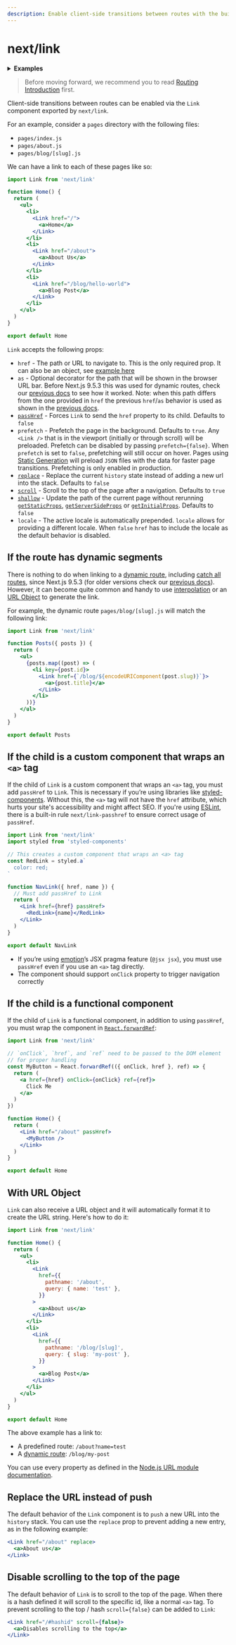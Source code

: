 ```yaml
---
description: Enable client-side transitions between routes with the built-in Link component.
---
```


# next/link

<details>
  <summary><b>Examples</b></summary>
  <ul>
    <li><a href="https://github.com/vercel/next.js/tree/canary/examples/hello-world">Hello World</a></li>
    <li><a href="https://github.com/vercel/next.js/tree/canary/examples/active-class-name">Active className on Link</a></li>
  </ul>
</details>

> Before moving forward, we recommend you to read [Routing Introduction](/docs/routing/introduction.md) first.

Client-side transitions between routes can be enabled via the `Link` component exported by `next/link`.

For an example, consider a `pages` directory with the following files:

- `pages/index.js`
- `pages/about.js`
- `pages/blog/[slug].js`

We can have a link to each of these pages like so:

```jsx
import Link from 'next/link'

function Home() {
  return (
    <ul>
      <li>
        <Link href="/">
          <a>Home</a>
        </Link>
      </li>
      <li>
        <Link href="/about">
          <a>About Us</a>
        </Link>
      </li>
      <li>
        <Link href="/blog/hello-world">
          <a>Blog Post</a>
        </Link>
      </li>
    </ul>
  )
}

export default Home
```

`Link` accepts the following props:

- `href` - The path or URL to navigate to. This is the only required prop. It can also be an object, see [example here](/docs/api-reference/next/link.md#with-url-object)
- `as` - Optional decorator for the path that will be shown in the browser URL bar. Before Next.js 9.5.3 this was used for dynamic routes, check our [previous docs](https://nextjs.org/docs/tag/v9.5.2/api-reference/next/link#dynamic-routes) to see how it worked. Note: when this path differs from the one provided in `href` the previous `href`/`as` behavior is used as shown in the [previous docs](https://nextjs.org/docs/tag/v9.5.2/api-reference/next/link#dynamic-routes).
- [`passHref`](#if-the-child-is-a-custom-component-that-wraps-an-a-tag) - Forces `Link` to send the `href` property to its child. Defaults to `false`
- `prefetch` - Prefetch the page in the background. Defaults to `true`. Any `<Link />` that is in the viewport (initially or through scroll) will be preloaded. Prefetch can be disabled by passing `prefetch={false}`. When `prefetch` is set to `false`, prefetching will still occur on hover. Pages using [Static Generation](/docs/basic-features/data-fetching/get-static-props.md) will preload `JSON` files with the data for faster page transitions. Prefetching is only enabled in production.
- [`replace`](#replace-the-url-instead-of-push) - Replace the current `history` state instead of adding a new url into the stack. Defaults to `false`
- [`scroll`](#disable-scrolling-to-the-top-of-the-page) - Scroll to the top of the page after a navigation. Defaults to `true`
- [`shallow`](/docs/routing/shallow-routing.md) - Update the path of the current page without rerunning [`getStaticProps`](/docs/basic-features/data-fetching/get-static-props.md), [`getServerSideProps`](/docs/basic-features/data-fetching/get-server-side-props.md) or [`getInitialProps`](/docs/api-reference/data-fetching/get-initial-props.md). Defaults to `false`
- `locale` - The active locale is automatically prepended. `locale` allows for providing a different locale. When `false` `href` has to include the locale as the default behavior is disabled.

## If the route has dynamic segments

There is nothing to do when linking to a [dynamic route](/docs/routing/dynamic-routes.md), including [catch all routes](/docs/routing/dynamic-routes.md#catch-all-routes), since Next.js 9.5.3 (for older versions check our [previous docs](https://nextjs.org/docs/tag/v9.5.2/api-reference/next/link#dynamic-routes)). However, it can become quite common and handy to use [interpolation](/docs/routing/introduction.md#linking-to-dynamic-paths) or an [URL Object](#with-url-object) to generate the link.

For example, the dynamic route `pages/blog/[slug].js` will match the following link:

```jsx
import Link from 'next/link'

function Posts({ posts }) {
  return (
    <ul>
      {posts.map((post) => (
        <li key={post.id}>
          <Link href={`/blog/${encodeURIComponent(post.slug)}`}>
            <a>{post.title}</a>
          </Link>
        </li>
      ))}
    </ul>
  )
}

export default Posts
```

## If the child is a custom component that wraps an `<a>` tag

If the child of `Link` is a custom component that wraps an `<a>` tag, you must add `passHref` to `Link`. This is necessary if you’re using libraries like [styled-components](https://styled-components.com/). Without this, the `<a>` tag will not have the `href` attribute, which hurts your site's accessibility and might affect SEO. If you're using [ESLint](/docs/basic-features/eslint.md#eslint-plugin), there is a built-in rule `next/link-passhref` to ensure correct usage of `passHref`.

```jsx
import Link from 'next/link'
import styled from 'styled-components'

// This creates a custom component that wraps an <a> tag
const RedLink = styled.a`
  color: red;
`

function NavLink({ href, name }) {
  // Must add passHref to Link
  return (
    <Link href={href} passHref>
      <RedLink>{name}</RedLink>
    </Link>
  )
}

export default NavLink
```

- If you’re using [emotion](https://emotion.sh/)’s JSX pragma feature (`@jsx jsx`), you must use `passHref` even if you use an `<a>` tag directly.
- The component should support `onClick` property to trigger navigation correctly

## If the child is a functional component

If the child of `Link` is a functional component, in addition to using `passHref`, you must wrap the component in [`React.forwardRef`](https://reactjs.org/docs/react-api.html#reactforwardref):

```jsx
import Link from 'next/link'

// `onClick`, `href`, and `ref` need to be passed to the DOM element
// for proper handling
const MyButton = React.forwardRef(({ onClick, href }, ref) => {
  return (
    <a href={href} onClick={onClick} ref={ref}>
      Click Me
    </a>
  )
})

function Home() {
  return (
    <Link href="/about" passHref>
      <MyButton />
    </Link>
  )
}

export default Home
```

## With URL Object

`Link` can also receive a URL object and it will automatically format it to create the URL string. Here's how to do it:

```jsx
import Link from 'next/link'

function Home() {
  return (
    <ul>
      <li>
        <Link
          href={{
            pathname: '/about',
            query: { name: 'test' },
          }}
        >
          <a>About us</a>
        </Link>
      </li>
      <li>
        <Link
          href={{
            pathname: '/blog/[slug]',
            query: { slug: 'my-post' },
          }}
        >
          <a>Blog Post</a>
        </Link>
      </li>
    </ul>
  )
}

export default Home
```

The above example has a link to:

- A predefined route: `/about?name=test`
- A [dynamic route](/docs/routing/dynamic-routes.md): `/blog/my-post`

You can use every property as defined in the [Node.js URL module documentation](https://nodejs.org/api/url.html#url_url_strings_and_url_objects).

## Replace the URL instead of push

The default behavior of the `Link` component is to `push` a new URL into the `history` stack. You can use the `replace` prop to prevent adding a new entry, as in the following example:

```jsx
<Link href="/about" replace>
  <a>About us</a>
</Link>
```

## Disable scrolling to the top of the page

The default behavior of `Link` is to scroll to the top of the page. When there is a hash defined it will scroll to the specific id, like a normal `<a>` tag. To prevent scrolling to the top / hash `scroll={false}` can be added to `Link`:

```jsx
<Link href="/#hashid" scroll={false}>
  <a>Disables scrolling to the top</a>
</Link>
```

